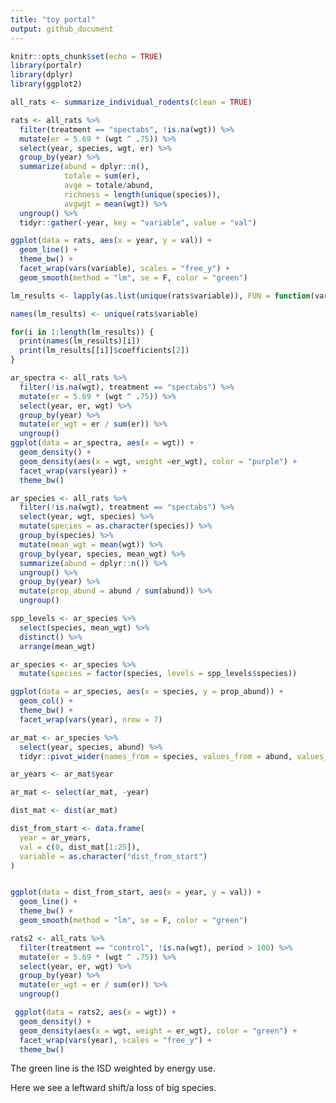 ```yaml
---
title: "toy portal"
output: github_document
---
```


```r
knitr::opts_chunk$set(echo = TRUE)
library(portalr)
library(dplyr)
library(ggplot2)
```

```r

all_rats <- summarize_individual_rodents(clean = TRUE)

rats <- all_rats %>%
  filter(treatment == "spectabs", !is.na(wgt)) %>%
  mutate(er = 5.69 * (wgt ^ .75)) %>%
  select(year, species, wgt, er) %>%
  group_by(year) %>%
  summarize(abund = dplyr::n(),
            totale = sum(er),
            avge = totale/abund,
            richness = length(unique(species)),
            avgwgt = mean(wgt)) %>%
  ungroup() %>%
  tidyr::gather(-year, key = "variable", value = "val")

ggplot(data = rats, aes(x = year, y = val)) +
  geom_line() +
  theme_bw() +
  facet_wrap(vars(variable), scales = "free_y") +
  geom_smooth(method = "lm", se = F, color = "green")

lm_results <- lapply(as.list(unique(rats$variable)), FUN = function(var_name, rat_data) return(lm(val ~ year, data = filter(rat_data, variable == var_name))), rat_data = rats)

names(lm_results) <- unique(rats$variable)

for(i in 1:length(lm_results)) {
  print(names(lm_results)[i])
  print(lm_results[[i]]$coefficients[2])
}

```

```r
ar_spectra <- all_rats %>%
  filter(!is.na(wgt), treatment == "spectabs") %>%
  mutate(er = 5.69 * (wgt ^ .75)) %>%
  select(year, er, wgt) %>%
  group_by(year) %>%
  mutate(er_wgt = er / sum(er)) %>%
  ungroup()
ggplot(data = ar_spectra, aes(x = wgt)) +
  geom_density() +
  geom_density(aes(x = wgt, weight =er_wgt), color = "purple") +
  facet_wrap(vars(year)) +
  theme_bw()

```

```r
ar_species <- all_rats %>%
  filter(!is.na(wgt), treatment == "spectabs") %>%
  select(year, wgt, species) %>%
  mutate(species = as.character(species)) %>%
  group_by(species) %>%
  mutate(mean_wgt = mean(wgt)) %>%
  group_by(year, species, mean_wgt) %>%
  summarize(abund = dplyr::n()) %>%
  ungroup() %>%
  group_by(year) %>%
  mutate(prop_abund = abund / sum(abund)) %>%
  ungroup()

spp_levels <- ar_species %>%
  select(species, mean_wgt) %>%
  distinct() %>%
  arrange(mean_wgt)

ar_species <- ar_species %>%
  mutate(species = factor(species, levels = spp_levels$species))

ggplot(data = ar_species, aes(x = species, y = prop_abund)) +
  geom_col() +
  theme_bw() +
  facet_wrap(vars(year), nrow = 7)
```

```r

ar_mat <- ar_species %>%
  select(year, species, abund) %>%
  tidyr::pivot_wider(names_from = species, values_from = abund, values_fill = list(abund = 0))

ar_years <- ar_mat$year

ar_mat <- select(ar_mat, -year)

dist_mat <- dist(ar_mat)

dist_from_start <- data.frame(
  year = ar_years,
  val = c(0, dist_mat[1:25]),
  variable = as.character("dist_from_start")
)


ggplot(data = dist_from_start, aes(x = year, y = val)) +
  geom_line() +
  theme_bw() +
  geom_smooth(method = "lm", se = F, color = "green")

```

```r

rats2 <- all_rats %>%
  filter(treatment == "control", !is.na(wgt), period > 100) %>%
  mutate(er = 5.69 * (wgt ^ .75)) %>%
  select(year, er, wgt) %>%
  group_by(year) %>%
  mutate(er_wgt = er / sum(er)) %>%
  ungroup()

 ggplot(data = rats2, aes(x = wgt)) +
  geom_density() +
  geom_density(aes(x = wgt, weight = er_wgt), color = "green") +
  facet_wrap(vars(year), scales = "free_y") +
  theme_bw()

```


The green line is the ISD weighted by energy use.

Here we see a leftward shift/a loss of big species.
